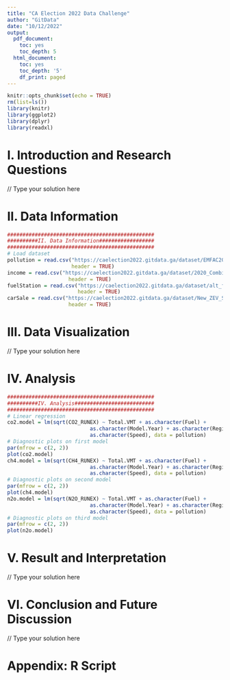 ---
title: "CA Election 2022 Data Challenge"
author: "GitData"
date: "10/12/2022"
output:
  pdf_document:
    toc: yes
    toc_depth: 5
  html_document:
    toc: yes
    toc_depth: '5'
    df_print: paged
---

\clearpage
```{r setup, include=FALSE}
knitr::opts_chunk$set(echo = TRUE)
rm(list=ls())
library(knitr)
library(ggplot2)
library(dplyr)
library(readxl)
```

# I. Introduction and Research Questions

// Type your solution here

# II. Data Information
```{r, include=FALSE}
################################################
##########II. Data Information##################
################################################
# Load dataset
pollution = read.csv("https://caelection2022.gitdata.ga/dataset/EMFAC2021-EI-202x.csv", 
                     header = TRUE)
income = read.csv("https://caelection2022.gitdata.ga/dataset/2020_Combined_AR_PIT_B4A.csv", 
                    header = TRUE)
fuelStation = read.csv("https://caelection2022.gitdata.ga/dataset/alt_fuel_stations.csv",
                       header = TRUE)
carSale = read.csv("https://caelection2022.gitdata.ga/dataset/New_ZEV_Sales_County.csv", 
                    header = TRUE)
```


# III. Data Visualization

// Type your solution here

# IV. Analysis
```{r, echo=FALSE}
################################################
##########IV. Analysis##########################
################################################
# Linear regression
co2.model = lm(sqrt(CO2_RUNEX) ~ Total.VMT + as.character(Fuel) + 
                           as.character(Model.Year) + as.character(Region) +
                           as.character(Speed), data = pollution)
# Diagnostic plots on first model
par(mfrow = c(2, 2))
plot(co2.model)
ch4.model = lm(sqrt(CH4_RUNEX) ~ Total.VMT + as.character(Fuel) + 
                           as.character(Model.Year) + as.character(Region) +
                           as.character(Speed), data = pollution)
# Diagnostic plots on second model
par(mfrow = c(2, 2))
plot(ch4.model)
n2o.model = lm(sqrt(N2O_RUNEX) ~ Total.VMT + as.character(Fuel) + 
                           as.character(Model.Year) + as.character(Region) +
                           as.character(Speed), data = pollution)
# Diagnostic plots on third model
par(mfrow = c(2, 2))
plot(n2o.model)
```

# V. Result and Interpretation

// Type your solution here

# VI. Conclusion and Future Discussion

// Type your solution here


\clearpage

# Appendix: R Script

```{r, ref.label=knitr::all_labels(),echo=TRUE,eval=FALSE}
```